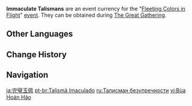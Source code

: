 {{Item Infobox
|id           = 000138
|image        = Item Immaculate Talisman.png
|type         = Event Items
|group        = Event Currencies
|event        = Fleeting Colors in Flight
|quality      = 4
|description  = An exquisite talisman that seems quite valuable. You should be able to exchange this for certain items...
|source1      = [[Fleeting Colors in Flight]] Event: [[Fleeting Colors in Flight/The Great Gathering|The Great Gathering]]
}}
'''Immaculate Talismans''' are an event currency for the "[[Fleeting Colors in Flight]]" [[event]]. They can be obtained during [[Fleeting Colors in Flight/The Great Gathering|The Great Gathering]].

==Other Languages==
{{Other Languages
|en      = Immaculate Talisman
|zhs     = 完璧玉符
|zhs_rm  = Wánbì Yùfú
|zht     = 完璧玉符
|zht_rm  = Wánbì Yùfú
|zh_tl   = Perfect Jade Talisman
|ja      = 完璧玉佩
|ja_rm   = Kanpeki Gyokuhai
|ja_tl   = Perfect Jade Talisman
|ko      = 완벽한 옥 장신구
|ko_rm   = Wanbyeokhan Ok Jangsin'gu
|ko_tl   = Perfect Jade Accessory
|es      = Talismán inmaculado
|es_tl   = Immaculate Talisman
|fr      = Talisman de précellence
|fr_tl   = Talisman of Preeminence
|ru      = Талисман безупречности
|ru_tl   = Immaculacy Talisman
|th      = Immaculate Talisman
|vi      = Bùa Hoàn Hảo
|vi_tl   = 
|de      = Makelloser Talisman
|de_tl   = Immaculate Talisman
|id      = Immaculate Talisman
|pt      = Talismãs Imaculados
|pt_tl   = 
}}

==Change History==
{{Change History|2.4}}

==Navigation==
{{Precious Navbox|Currency}}

[[ja:完璧玉佩]]
[[pt-br:Talismã Imaculado]]
[[ru:Талисман безупречности]]
[[vi:Bùa Hoàn Hảo]]